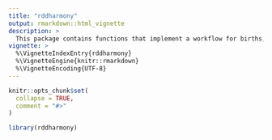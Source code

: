 ```yaml
---
title: "rddharmony"
output: rmarkdown::html_vignette
description: >
  This package contains functions that implement a workflow for births, deaths and population data extracted from vital registration databases and census. This workflow includes extracting data from DemoData, harmonizing age groups, identifying full series, validating totals and by sex, eventually producing clean and harmonised datasets for each location and each data type (births, deaths or population counts).
vignette: >
  %\VignetteIndexEntry{rddharmony}
  %\VignetteEngine{knitr::rmarkdown}
  %\VignetteEncoding{UTF-8}
---
```


```r
knitr::opts_chunk$set(
  collapse = TRUE,
  comment = "#>"
)
```

```r
library(rddharmony)
```
